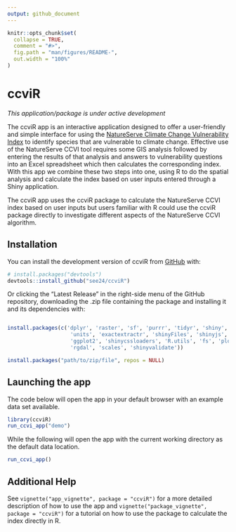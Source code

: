 ```yaml
---
output: github_document
---
```


<!-- README.md is generated from README.Rmd. Please edit that file -->

```r
knitr::opts_chunk$set(
  collapse = TRUE,
  comment = "#>",
  fig.path = "man/figures/README-",
  out.width = "100%"
)
```

# ccviR

<!-- badges: start -->
<!-- badges: end -->

*This application/package is under active development*

The ccviR app is an interactive application designed to offer a user-friendly and simple interface for using the [NatureServe Climate Change Vulnerability Index](https://www.natureserve.org/conservation-tools/climate-change-vulnerability-index) to identify species that are vulnerable to climate change. Effective use of the NatureServe CCVI tool requires some GIS analysis followed by entering the results of that analysis and answers to vulnerability questions into an Excel spreadsheet which then calculates the corresponding index. With this app we combine these two steps into one, using R to do the spatial analysis and calculate the index based on user inputs entered through a Shiny application. 

The ccviR app uses the ccviR package to calculate the NatureServe CCVI index based on user inputs but users familiar with R could use the ccviR package directly to investigate different aspects of the NatureServe CCVI algorithm. 

## Installation

You can install the development version of ccviR from [GitHub](https://github.com/) with:

``` r
# install.packages("devtools")
devtools::install_github("see24/ccviR")
```
Or clicking the "Latest Release" in the right-side menu of the GitHub repository, downloading the .zip file containing the package and installing it and its dependencies with:
```r

install.packages(c('dplyr', 'raster', 'sf', 'purrr', 'tidyr', 'shiny', 'stringr',
                    'units', 'exactextractr', 'shinyFiles', 'shinyjs', 'tmap', 
                    'ggplot2', 'shinycssloaders', 'R.utils', 'fs', 'plotly',
                    'rgdal', 'scales', 'shinyvalidate'))

install.packages("path/to/zip/file", repos = NULL)

```


## Launching the app

The code below will open the app in your default browser with an example data set available. 

```r 
library(ccviR)
run_ccvi_app("demo")
```
While the following will open the app with the current working directory as the default data location.

```r 
run_ccvi_app()
```

## Additional Help

See `vignette("app_vignette", package = "ccviR")` for a more detailed description of how to use the app and `vignette("package_vignette", package = "ccviR")` for a tutorial on how to use the package to calculate the index directly in R.
